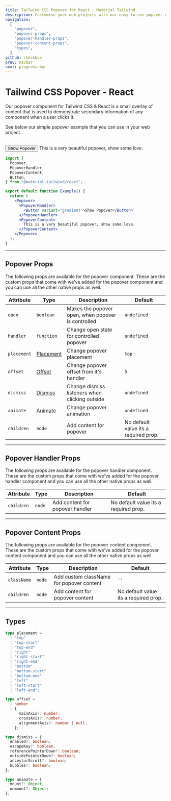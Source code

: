 ```yaml
---
title: Tailwind CSS Popover for React - Material Tailwind
description: Customise your web projects with our easy-to-use popover component for Tailwind CSS and React using Material Design guidelines.
navigation:
  [
    "popover",
    "popover-props",
    "popover-handler-props",
    "popover-content-props",
    "types",
  ]
github: checkbox
prev: navbar
next: progress-bar
---
```


# Tailwind CSS Popover - React

Our popover component for Tailwind CSS & React is a small overlay of content that is used to demonstrate secondary information of any component when a user clicks it.

See below our simple popover example that you can use in your web project.

<br />

<ComponentPreview id="popover">
  <Popover>
    <PopoverHandler>
      <Button variant="gradient">Show Popover</Button>
    </PopoverHandler>
    <PopoverContent>
      <span>This is a very beautiful popover, show some love.</span>
    </PopoverContent>
  </Popover>
</ComponentPreview>

```jsx showLineNumbers
import {
  Popover,
  PopoverHandler,
  PopoverContent,
  Button,
} from "@material-tailwind/react";

export default function Example() {
  return (
    <Popover>
      <PopoverHandler>
        <Button variant="gradient">Show Popover</Button>
      </PopoverHandler>
      <PopoverContent>
        This is a very beautiful popover, show some love.
      </PopoverContent>
    </Popover>
  );
}
```

---

## Popover Props

<span id="popover-props" className="scroll-mt-48" />
The following props are available for the popover component. These are the custom
props that come with we've added for the popover component and you can use all the
other native props as well.

| Attribute   | Type                        | Description                                        | Default                               |
| ----------- | --------------------------- | -------------------------------------------------- | ------------------------------------- |
| `open`      | <Code small>boolean</Code>  | Makes the popover open, when popover is controlled | <Code small>undefined</Code>          |
| `handler`   | <Code small>function</Code> | Change open state for controlled popover           | <Code small>undefined</Code>          |
| `placement` | [Placement](#types)         | Change popover placement                           | <Code small>top</Code>                |
| `offset`    | [Offset](#types)            | Change popover offset from it's handler            | <Code small>5</Code>                  |
| `dismiss`   | [Dismiss](#types)           | Change dismiss listeners when clicking outside     | <Code small>undefined</Code>          |
| `animate`   | [Animate](#types)           | Change popover animation                           | <Code small>undefined</Code>          |
| `children`  | <Code small>node</Code>     | Add content for popover                            | No default value its a required prop. |

---

## Popover Handler Props

<span id="popover-handler-props" className="scroll-mt-48" />
The following props are available for the popover handler component. These are the
custom props that come with we've added for the popover handler component and you
can use all the other native props as well.

| Attribute  | Type                    | Description                     | Default                               |
| ---------- | ----------------------- | ------------------------------- | ------------------------------------- |
| `children` | <Code small>node</Code> | Add content for popover handler | No default value its a required prop. |

---

## Popover Content Props

<span id="popover-content-props" className="scroll-mt-48" />
The following props are available for the popover content component. These are the
custom props that come with we've added for the popover content component and you
can use all the other native props as well.

| Attribute   | Type                    | Description                              | Default                               |
| ----------- | ----------------------- | ---------------------------------------- | ------------------------------------- |
| `className` | <Code small>node</Code> | Add custom className for popover content | `''`                                  |
| `children`  | <Code small>node</Code> | Add content for popover content          | No default value its a required prop. |

---

## Types

<span id="types" className="scroll-mt-48" />

```ts
type placement =
  | "top"
  | "top-start"
  | "top-end"
  | "right"
  | "right-start"
  | "right-end"
  | "bottom"
  | "bottom-start"
  | "bottom-end"
  | "left"
  | "left-start"
  | "left-end";
```

```ts
type offset =
  | number
  | {
      mainAxis?: number;
      crossAxis?: number;
      alignmentAxis?: number | null;
    };
```

```ts
type dismiss = {
  enabled?: boolean;
  escapeKey?: boolean;
  referencePointerDown?: boolean;
  outsidePointerDown?: boolean;
  ancestorScroll?: boolean;
  bubbles?: boolean;
};
```

```ts
type animate = {
  mount?: Object;
  unmount?: Object;
};
```
